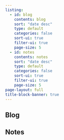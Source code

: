 ```yaml
---
listing:
  - id: blog
    contents: blog
    sort: "date desc"
    type: default
    categories: false
    sort-ui: true
    filter-ui: true
    page-size: 5
  - id: notes
    contents: notes
    sort: "date desc"
    type: default
    categories: false
    sort-ui: true
    filter-ui: true
    page-size: 5
page-layout: full
title-block-banner: true
---
```



## Blog

:::{#blog}
:::

## Notes

:::{#notes}
:::
